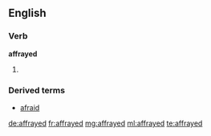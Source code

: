 ==English==
===Verb===
'''affrayed'''
#{{past of|[[affray]]}}

===Derived terms===
* [[afraid]]

[[de:affrayed]]
[[fr:affrayed]]
[[mg:affrayed]]
[[ml:affrayed]]
[[te:affrayed]]